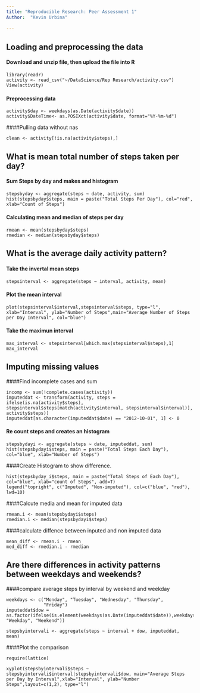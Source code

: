 ```yaml
---
title: "Reproducible Research: Peer Assessment 1"
Author:  "Kevin Urbina" 
  
---
```



## Loading and preprocessing the data
#### Download and unzip file, then upload the file into R 
```
library(readr)
activity <- read_csv("~/DataScience/Rep Research/activity.csv")
View(activity)
```
#### Preprocessing data
```
activity$day <- weekdays(as.Date(activity$date))
activity$DateTime<- as.POSIXct(activity$date, format="%Y-%m-%d")
```
####Pulling data without nas
```
clean <- activity[!is.na(activity$steps),]
```

## What is mean total number of steps taken per day?

#### Sum Steps by day and makes and histogram
```
stepsbyday <- aggregate(steps ~ date, activity, sum)
hist(stepsbyday$steps, main = paste("Total Steps Per Day"), col="red", xlab="Count of Steps")
```
#### Calculating mean and median of steps per day
```
rmean <- mean(stepsbyday$steps)
rmedian <- median(stepsbyday$steps)
```

## What is the average daily activity pattern?
#### Take the invertal mean steps
```
stepsinterval <- aggregate(steps ~ interval, activity, mean)
```
#### Plot the mean interval
```
plot(stepsinterval$interval,stepsinterval$steps, type="l", xlab="Interval", ylab="Number of Steps",main="Average Number of Steps per Day Interval", col="blue")
```
#### Take the maximun interval
```
max_interval <- stepsinterval[which.max(stepsinterval$steps),1]
max_interval
```


## Imputing missing values

####Find incomplete cases and sum
```
incomp <- sum(!complete.cases(activity))
imputeddat <- transform(activity, steps = ifelse(is.na(activity$steps), stepsinterval$steps[match(activity$interval, stepsinterval$interval)], activity$steps))
imputeddat[as.character(imputeddat$date) == "2012-10-01", 1] <- 0
```
#### Re count steps and creates an histogram
```
stepsbydayi <- aggregate(steps ~ date, imputeddat, sum)
hist(stepsbydayi$steps, main = paste("Total Steps Each Day"), col="blue", xlab="Number of Steps")
```
####Create Histogram to show difference.
```
hist(stepsbyday_i$steps, main = paste("Total Steps of Each Day"), col="blue", xlab="count of Steps", add=T)
legend("topright", c("Imputed", "Non-imputed"), col=c("blue", "red"), lwd=10)
```
####Calcute media and mean for imputed data
```
rmean.i <- mean(stepsbydayi$steps)
rmedian.i <- median(stepsbydayi$steps)
```

####calculate diffence between inputed and non imputed data
```
mean_diff <- rmean.i - rmean
med_diff <- rmedian.i - rmedian
```
## Are there differences in activity patterns between weekdays and weekends?

####compare average steps by interval by weekend and weekday
```
weekdays <- c("Monday", "Tuesday", "Wednesday", "Thursday", 
              "Friday")
imputeddat$dow = as.factor(ifelse(is.element(weekdays(as.Date(imputeddat$date)),weekdays), "Weekday", "Weekend"))

stepsbyintervali <- aggregate(steps ~ interval + dow, imputeddat, mean)
```
####Plot the comparison
```
require(lattice)

xyplot(stepsbyintervali$steps ~ stepsbyintervali$interval|stepsbyintervali$dow, main="Average Steps per Day by Interval",xlab="Interval", ylab="Number Steps",layout=c(1,2), type="l")
```



